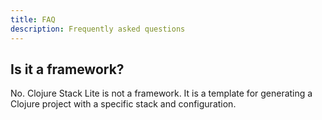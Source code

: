 ```yaml
---
title: FAQ
description: Frequently asked questions
---
```


## Is it a framework?

No. Clojure Stack Lite is not a framework. It is a template for generating a Clojure project with a specific stack and configuration.
